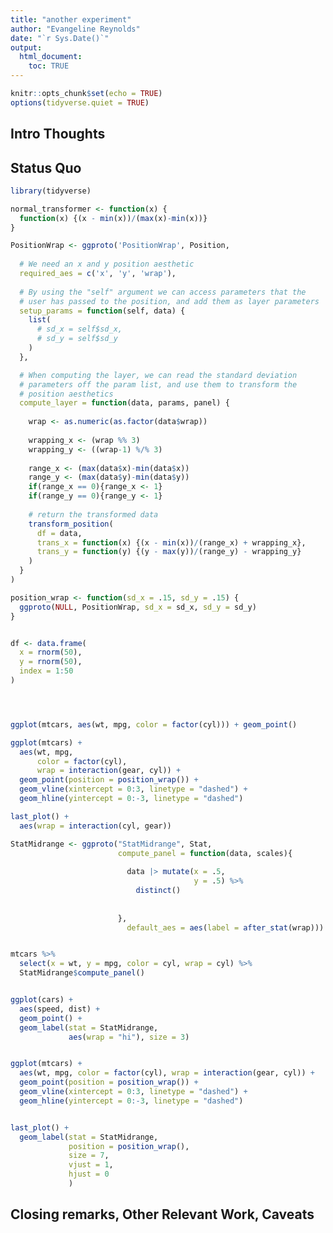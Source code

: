 ```yaml
---
title: "another experiment"
author: "Evangeline Reynolds"
date: "`r Sys.Date()`"
output: 
  html_document:
    toc: TRUE
---
```


```r
knitr::opts_chunk$set(echo = TRUE)
options(tidyverse.quiet = TRUE)
```




## Intro Thoughts


## Status Quo

```r
library(tidyverse)

```






```r
normal_transformer <- function(x) {
  function(x) {(x - min(x))/(max(x)-min(x))}
}

PositionWrap <- ggproto('PositionWrap', Position,
           
  # We need an x and y position aesthetic                              
  required_aes = c('x', 'y', 'wrap'),
  
  # By using the "self" argument we can access parameters that the 
  # user has passed to the position, and add them as layer parameters
  setup_params = function(self, data) {
    list(
      # sd_x = self$sd_x, 
      # sd_y = self$sd_y
    )
  },

  # When computing the layer, we can read the standard deviation 
  # parameters off the param list, and use them to transform the
  # position aesthetics
  compute_layer = function(data, params, panel) {
    
    wrap <- as.numeric(as.factor(data$wrap))
    
    wrapping_x <- (wrap %% 3)
    wrapping_y <- ((wrap-1) %/% 3)
    
    range_x <- (max(data$x)-min(data$x))
    range_y <- (max(data$y)-min(data$y))
    if(range_x == 0){range_x <- 1}
    if(range_y == 0){range_y <- 1}
    
    # return the transformed data
    transform_position(
      df = data,
      trans_x = function(x) {(x - min(x))/(range_x) + wrapping_x}, 
      trans_y = function(y) {(y - max(y))/(range_y) - wrapping_y}
    )
  }
)

position_wrap <- function(sd_x = .15, sd_y = .15) {
  ggproto(NULL, PositionWrap, sd_x = sd_x, sd_y = sd_y)
}


df <- data.frame(
  x = rnorm(50),
  y = rnorm(50),
  index = 1:50
)




ggplot(mtcars, aes(wt, mpg, color = factor(cyl))) + geom_point()

ggplot(mtcars) +
  aes(wt, mpg, 
      color = factor(cyl), 
      wrap = interaction(gear, cyl)) +
  geom_point(position = position_wrap()) + 
  geom_vline(xintercept = 0:3, linetype = "dashed") + 
  geom_hline(yintercept = 0:-3, linetype = "dashed")

last_plot() + 
  aes(wrap = interaction(cyl, gear))


```

```r
StatMidrange <- ggproto("StatMidrange", Stat,
                        compute_panel = function(data, scales){
                          
                          data |> mutate(x = .5,
                                         y = .5) %>% 
                            distinct()
                          
                          
                        },
                          default_aes = aes(label = after_stat(wrap)))


mtcars %>% 
  select(x = wt, y = mpg, color = cyl, wrap = cyl) %>% 
  StatMidrange$compute_panel()


ggplot(cars) + 
  aes(speed, dist) + 
  geom_point() +
  geom_label(stat = StatMidrange, 
             aes(wrap = "hi"), size = 3)


ggplot(mtcars) +
  aes(wt, mpg, color = factor(cyl), wrap = interaction(gear, cyl)) +
  geom_point(position = position_wrap()) + 
  geom_vline(xintercept = 0:3, linetype = "dashed") + 
  geom_hline(yintercept = 0:-3, linetype = "dashed")


last_plot() +
  geom_label(stat = StatMidrange, 
             position = position_wrap(),
             size = 7,
             vjust = 1,
             hjust = 0
             )

```

## Closing remarks, Other Relevant Work, Caveats
